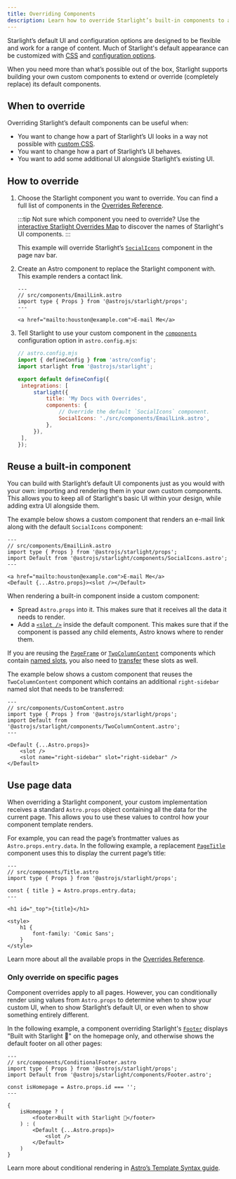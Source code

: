 ```yaml
---
title: Overriding Components
description: Learn how to override Starlight’s built-in components to add custom elements to your documentation site’s UI.
---
```



Starlight’s default UI and configuration options are designed to be flexible and work for a range of content. Much of Starlight's default appearance can be customized with [CSS](/guides/css-and-tailwind/) and [configuration options](/guides/customization/).

When you need more than what’s possible out of the box, Starlight supports building your own custom components to extend or override (completely replace) its default components.

## When to override

Overriding Starlight’s default components can be useful when:

- You want to change how a part of Starlight’s UI looks in a way not possible with [custom CSS](/guides/css-and-tailwind/).
- You want to change how a part of Starlight’s UI behaves.
- You want to add some additional UI alongside Starlight’s existing UI.

## How to override

<Steps>

1. Choose the Starlight component you want to override.
   You can find a full list of components in the [Overrides Reference](/reference/overrides/).

   :::tip
   Not sure which component you need to override? Use the [interactive Starlight Overrides Map](https://starlight-overrides-map.netlify.app/) to discover the names of Starlight's UI components.
   :::

   This example will override Starlight’s [`SocialIcons`](/reference/overrides/#socialicons) component in the page nav bar.

2. Create an Astro component to replace the Starlight component with.
   This example renders a contact link.

   ```astro
   ---
   // src/components/EmailLink.astro
   import type { Props } from '@astrojs/starlight/props';
   ---

   <a href="mailto:houston@example.com">E-mail Me</a>
   ```

3. Tell Starlight to use your custom component in the [`components`](/reference/configuration/#components) configuration option in `astro.config.mjs`:

   ```js {9-12}
   // astro.config.mjs
   import { defineConfig } from 'astro/config';
   import starlight from '@astrojs/starlight';

   export default defineConfig({
   	integrations: [
   		starlight({
   			title: 'My Docs with Overrides',
   			components: {
   				// Override the default `SocialIcons` component.
   				SocialIcons: './src/components/EmailLink.astro',
   			},
   		}),
   	],
   });
   ```

</Steps>

## Reuse a built-in component

You can build with Starlight’s default UI components just as you would with your own: importing and rendering them in your own custom components. This allows you to keep all of Starlight's basic UI within your design, while adding extra UI alongside them.

The example below shows a custom component that renders an e-mail link along with the default `SocialIcons` component:

```astro {4,8}
---
// src/components/EmailLink.astro
import type { Props } from '@astrojs/starlight/props';
import Default from '@astrojs/starlight/components/SocialIcons.astro';
---

<a href="mailto:houston@example.com">E-mail Me</a>
<Default {...Astro.props}><slot /></Default>
```

When rendering a built-in component inside a custom component:

- Spread `Astro.props` into it. This makes sure that it receives all the data it needs to render.
- Add a [`<slot />`](https://docs.astro.build/en/basics/astro-components/#slots) inside the default component. This makes sure that if the component is passed any child elements, Astro knows where to render them.

If you are reusing the [`PageFrame`](/reference/overrides/#pageframe) or [`TwoColumnContent`](/reference/overrides/#twocolumncontent) components which contain [named slots](https://docs.astro.build/en/basics/astro-components/#named-slots), you also need to [transfer](https://docs.astro.build/en/basics/astro-components/#transferring-slots) these slots as well.

The example below shows a custom component that reuses the `TwoColumnContent` component which contains an additional `right-sidebar` named slot that needs to be transferred:

```astro {9}
---
// src/components/CustomContent.astro
import type { Props } from '@astrojs/starlight/props';
import Default from '@astrojs/starlight/components/TwoColumnContent.astro';
---

<Default {...Astro.props}>
	<slot />
	<slot name="right-sidebar" slot="right-sidebar" />
</Default>
```

## Use page data

When overriding a Starlight component, your custom implementation receives a standard `Astro.props` object containing all the data for the current page.
This allows you to use these values to control how your component template renders.

For example, you can read the page’s frontmatter values as `Astro.props.entry.data`. In the following example, a replacement [`PageTitle`](/reference/overrides/#pagetitle) component uses this to display the current page’s title:

```astro {5} "{title}"
---
// src/components/Title.astro
import type { Props } from '@astrojs/starlight/props';

const { title } = Astro.props.entry.data;
---

<h1 id="_top">{title}</h1>

<style>
	h1 {
		font-family: 'Comic Sans';
	}
</style>
```

Learn more about all the available props in the [Overrides Reference](/reference/overrides/#component-props).

### Only override on specific pages

Component overrides apply to all pages. However, you can conditionally render using values from `Astro.props` to determine when to show your custom UI, when to show Starlight’s default UI, or even when to show something entirely different.

In the following example, a component overriding Starlight's [`Footer`](/reference/overrides/#footer-1) displays "Built with Starlight 🌟" on the homepage only, and otherwise shows the default footer on all other pages:

```astro
---
// src/components/ConditionalFooter.astro
import type { Props } from '@astrojs/starlight/props';
import Default from '@astrojs/starlight/components/Footer.astro';

const isHomepage = Astro.props.id === '';
---

{
	isHomepage ? (
		<footer>Built with Starlight 🌟</footer>
	) : (
		<Default {...Astro.props}>
			<slot />
		</Default>
	)
}
```

Learn more about conditional rendering in [Astro’s Template Syntax guide](https://docs.astro.build/en/basics/astro-syntax/#dynamic-html).
